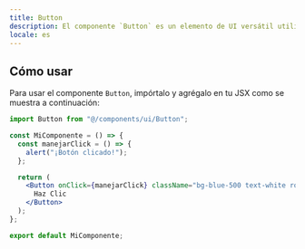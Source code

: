 ```yaml
---
title: Button
description: El componente `Button` es un elemento de UI versátil utilizado para activar acciones en tu aplicación.
locale: es
---
```


## Cómo usar

Para usar el componente `Button`, impórtalo y agrégalo en tu JSX como se muestra a continuación:

```jsx
import Button from "@/components/ui/Button";

const MiComponente = () => {
  const manejarClick = () => {
    alert("¡Botón clicado!");
  };

  return (
    <Button onClick={manejarClick} className="bg-blue-500 text-white rounded">
      Haz Clic
    </Button>
  );
};

export default MiComponente;
```

